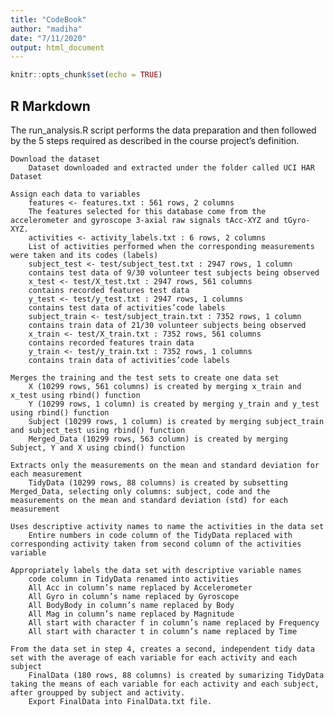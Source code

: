 ---
title: "CodeBook"
author: "madiha"
date: "7/11/2020"
output: html_document
---

```{r setup, include=FALSE}
knitr::opts_chunk$set(echo = TRUE)
```

## R Markdown


The run_analysis.R script performs the data preparation and then followed by the 5 steps required as described in the course project’s definition.

    Download the dataset
        Dataset downloaded and extracted under the folder called UCI HAR Dataset

    Assign each data to variables
        features <- features.txt : 561 rows, 2 columns
        The features selected for this database come from the accelerometer and gyroscope 3-axial raw signals tAcc-XYZ and tGyro-XYZ.
        activities <- activity_labels.txt : 6 rows, 2 columns
        List of activities performed when the corresponding measurements were taken and its codes (labels)
        subject_test <- test/subject_test.txt : 2947 rows, 1 column
        contains test data of 9/30 volunteer test subjects being observed
        x_test <- test/X_test.txt : 2947 rows, 561 columns
        contains recorded features test data
        y_test <- test/y_test.txt : 2947 rows, 1 columns
        contains test data of activities’code labels
        subject_train <- test/subject_train.txt : 7352 rows, 1 column
        contains train data of 21/30 volunteer subjects being observed
        x_train <- test/X_train.txt : 7352 rows, 561 columns
        contains recorded features train data
        y_train <- test/y_train.txt : 7352 rows, 1 columns
        contains train data of activities’code labels

    Merges the training and the test sets to create one data set
        X (10299 rows, 561 columns) is created by merging x_train and x_test using rbind() function
        Y (10299 rows, 1 column) is created by merging y_train and y_test using rbind() function
        Subject (10299 rows, 1 column) is created by merging subject_train and subject_test using rbind() function
        Merged_Data (10299 rows, 563 column) is created by merging Subject, Y and X using cbind() function

    Extracts only the measurements on the mean and standard deviation for each measurement
        TidyData (10299 rows, 88 columns) is created by subsetting Merged_Data, selecting only columns: subject, code and the measurements on the mean and standard deviation (std) for each measurement

    Uses descriptive activity names to name the activities in the data set
        Entire numbers in code column of the TidyData replaced with corresponding activity taken from second column of the activities variable

    Appropriately labels the data set with descriptive variable names
        code column in TidyData renamed into activities
        All Acc in column’s name replaced by Accelerometer
        All Gyro in column’s name replaced by Gyroscope
        All BodyBody in column’s name replaced by Body
        All Mag in column’s name replaced by Magnitude
        All start with character f in column’s name replaced by Frequency
        All start with character t in column’s name replaced by Time

    From the data set in step 4, creates a second, independent tidy data set with the average of each variable for each activity and each subject
        FinalData (180 rows, 88 columns) is created by sumarizing TidyData taking the means of each variable for each activity and each subject, after groupped by subject and activity.
        Export FinalData into FinalData.txt file.


